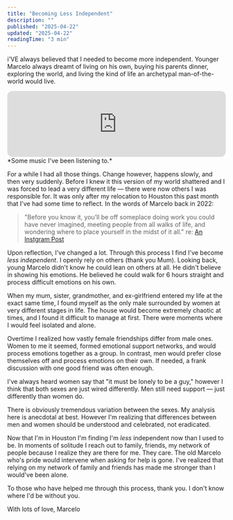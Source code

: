 ```yaml
---
title: "Becoming Less Independent"
description: ""
published: "2025-04-22"
updated: "2025-04-22"
readingTime: "3 min"
---
```



i'VE always believed that I needed to become more independent. Younger Marcelo always dreamt of living on his own, buying his parents dinner, exploring the world, and living the kind of life an archetypal man-of-the-world would live.
<Aside translateY={0}>
<iframe style="border-radius:12px" src="https://open.spotify.com/embed/playlist/6c34uVjHQdJGPxmNEy7Cik?utm_source=generator" width="100%" height="152" frameBorder="0" allowfullscreen="" allow="autoplay; clipboard-write; encrypted-media; fullscreen; picture-in-picture" loading="lazy"></iframe>
*Some music I've been listening to.*
</Aside>

<NoteImage src={onepiece} alt="Marcelo" quality="max" />

For a while I had all those things. Change however, happens slowly, and then very suddenly. Before I knew it this version of my world shattered and I was forced to lead a very different life — there were now others I was responsible for. It was only after my relocation to Houston this past month that I've had some time to reflect. In the words of Marcelo back in 2022:

>"Before you know it, you’ll be off someplace doing work you could have never imagined, meeting people from all walks of life, and wondering where to place yourself in the midst of it all."
> re: <a href="https://www.instagram.com/p/CbJFLf6M38g/?utm_source=ig_web_copy_link&igsh=MzRlODBiNWFlZA==">An Instgram Post</a>

Upon reflection, I've changed a lot. Through this process I find I've become *less independent*. I openly rely on others (thank you Mum). Looking back, young Marcelo didn't know he could lean on others at all. He didn't believe in showing his emotions. He believed he could walk for 6 hours straight and process difficult emotions on his own.

When my mum, sister, grandmother, and ex-girlfriend entered my life at the exact same time, I found myself as the only male surrounded by women at very different stages in life. The house would become extremely chaotic at times, and I found it difficult to manage at first. There were moments where I would feel isolated and alone.

Overtime I realized how vastly female friendships differ from male ones. Women to me it seemed, formed emotional support networks, and would process emotions together as a group. In contrast, men would prefer close themselves off and process emotions on their own. If needed, a frank discussion with one good friend was often enough.

I've always heard women say that "it must be lonely to be a guy," however I think that both sexes are just wired differently. Men still need support — just differently than women do.

<Aside>
There is obviously tremendous variation between the sexes. My analysis here is anecdotal at best. However I'm realizing that differences between men and women should be understood and celebrated, not eradicated.
</Aside>

Now that I'm in Houston I'm finding I'm *less* independent now than I used to be. In moments of solitude I reach out to family, friends, my network of people because I realize they are there for me. They care. The old Marcelo who's pride would intervene when asking for help is gone. I've realized that relying on my network of family and friends has made me stronger than I would've been alone.

<NoteImage src={cigarette} alt="Marcelo" quality="max" />

To those who have helped me through this process, thank you. I don't know where I'd be without you.

With lots of love,
Marcelo
